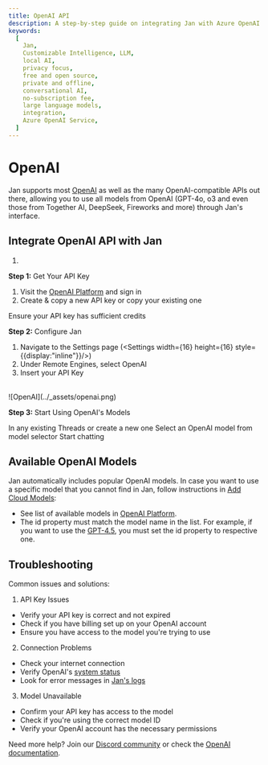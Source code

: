 ```yaml
---
title: OpenAI API
description: A step-by-step guide on integrating Jan with Azure OpenAI.
keywords:
  [
    Jan,
    Customizable Intelligence, LLM,
    local AI,
    privacy focus,
    free and open source,
    private and offline,
    conversational AI,
    no-subscription fee,
    large language models,
    integration,
    Azure OpenAI Service,
  ]
---
```


# OpenAI

Jan supports most [OpenAI](https://openai.com/) as well as the many OpenAI-compatible APIs out there,
allowing you to use all models from OpenAI (GPT-4o, o3 and even those from Together AI, DeepSeek, Fireworks
and more) through Jan's interface.

## Integrate OpenAI API with Jan

1.

**Step 1:** Get Your API Key
1. Visit the [OpenAI Platform](https://platform.openai.com/api-keys) and sign in
2. Create & copy a new API key or copy your existing one

<Aside type="tip">
Ensure your API key has sufficient credits
</Aside>

**Step 2:** Configure Jan

1. Navigate to the Settings page (<Settings width={16} height={16} style={{display:"inline"}}/>)
2. Under Remote Engines, select OpenAI
3. Insert your API Key

<br/>
![OpenAI](../_assets/openai.png)
<br/>

**Step 3:** Start Using OpenAI's Models

In any existing Threads or create a new one
Select an OpenAI model from model selector
Start chatting



## Available OpenAI Models

Jan automatically includes popular OpenAI models. In case you want to use a specific model that you
cannot find in Jan, follow instructions in [Add Cloud Models](/docs/manage-models#add-models-1):
- See list of available models in [OpenAI Platform](https://platform.openai.com/docs/models/overview).
- The id property must match the model name in the list. For example, if you want to use the
[GPT-4.5](https://platform.openai.com/docs/models/), you must set the id property
to respective one.

## Troubleshooting

Common issues and solutions:

1. API Key Issues
- Verify your API key is correct and not expired
- Check if you have billing set up on your OpenAI account
- Ensure you have access to the model you're trying to use

2. Connection Problems
- Check your internet connection
- Verify OpenAI's [system status](https://status.openai.com)
- Look for error messages in [Jan's logs](/docs/troubleshooting#how-to-get-error-logs)

3. Model Unavailable
- Confirm your API key has access to the model
- Check if you're using the correct model ID
- Verify your OpenAI account has the necessary permissions

Need more help? Join our [Discord community](https://discord.gg/FTk2MvZwJH) or check the
[OpenAI documentation](https://platform.openai.com/docs).
